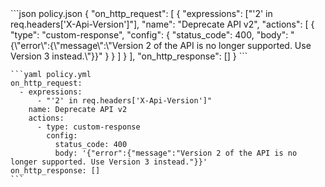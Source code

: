   <CodeGroup>
    ```json policy.json
    {
      "on_http_request": [
        {
          "expressions": ["'2' in req.headers['X-Api-Version']"],
          "name": "Deprecate API v2",
          "actions": [
            {
              "type": "custom-response",
              "config": {
                "status_code": 400,
                "body": "{\"error\":{\"message\":\"Version 2 of the API is no longer supported. Use Version 3 instead.\"}}"
              }
            }
          ]
        }
      ],
      "on_http_response": []
    }
    ```

    ```yaml policy.yml
    on_http_request:
      - expressions:
          - "'2' in req.headers['X-Api-Version']"
        name: Deprecate API v2
        actions:
          - type: custom-response
            config:
              status_code: 400
              body: '{"error":{"message":"Version 2 of the API is no longer supported. Use Version 3 instead."}}'
    on_http_response: []
    ```
  </CodeGroup>